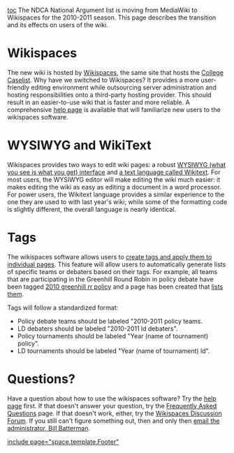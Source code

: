 [[toc]]
The NDCA National Argument list is moving from MediaWiki to Wikispaces for the 2010-2011 season. This page describes the transition and its effects on users of the wiki.

=Wikispaces= 
The new wiki is hosted by [[www:home|Wikispaces]], the same site that hosts the [[opencaselist:home|College Caselist]]. Why have we switched to Wikispaces? It provides a more user-friendly editing environment while outsourcing server administration and hosting responsibilities onto a third-party hosting provider. This should result in an easier-to-use wiki that is faster and more reliable. A comprehensive [[help:home|help page]] is available that will familiarize new users to the wikispaces software.

=WYSIWYG and WikiText= 
Wikispaces provides two ways to edit wiki pages: a robust [[help:Editor Toolbar|WYSIWYG (what you see is what you get) interface]] and [[help:Wikitext|a text language called Wikitext]]. For most users, the WYSIWYG editor will make editing the wiki much easier: it makes editing the wiki as easy as editing a document in a word processor. For power users, the Wikitext language provides a similar experience to the one they are used to with last year's wiki; while some of the formatting code is slightly different, the overall language is nearly identical.

=Tags= 
The wikispaces software allows users to [[http://blog.wikispaces.com/2010/06/tips-and-tricks-tags.html|create tags and apply them to individual pages]]. This feature will allow users to automatically generate lists of specific teams or debaters based on their tags. For example, all teams that are participating in the Greenhill Round Robin in policy debate have been tagged [[http://wiki.debatecoaches.org/tag/view/2010+greenhill+rr+policy|2010 greenhill rr policy]] and a page has been created that [[2010 Greenhill Round Robin — Policy Debate|lists them]].

Tags will follow a standardized format:
* Policy debate teams should be labeled "2010-2011 policy teams.
* LD debaters should be labeled "2010-2011 ld debaters".
* Policy tournaments should be labeled "Year (name of tournament) policy".
* LD tournaments should be labeled "Year (name of tournament) ld".

=Questions?= 
Have a question about how to use the wikispaces software? Try the [[help:home|help page]] first. If that doesn't answer your question, try the [[help:FAQ|Frequently Asked Questions]] page. If that doesn't work, either, try the [[http://www.wikispaces.com/message/list/home|Wikispaces Discussion Forum]]. If you still can't figure something out, then and only then [[mailto:billbatterman@gmail.com|email the administrator, Bill Batterman]].

[[include page="space.template.Footer"]]